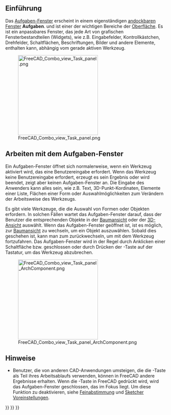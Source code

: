 <languages/>
{{TOCright}}

<span id="Introduction"></span>
== Einführung ==

Das [[Task_panel/de|Aufgaben-Fenster]] erscheint in einem eigenständigen [[Combo_view/de#Aufgaben-Fenster_über_der_Combo-Ansicht_andocken|andockbaren Fenster]] '''Aufgaben'''. und ist einer der wichtigen Bereiche der [[interface/de|Oberfläche]]. Es ist ein anpassbares Fenster, das jede Art von grafischen Fensterbestandteilen (Widgets), wie z.B. Eingabefelder, Kontrollkästchen, Drehfelder, Schaltflächen, Beschriftungen, Bilder und andere Elemente, enthalten kann, abhängig vom gerade aktiven Werkzeug.

[[File:FreeCAD_Combo_view_Task_panel.png|x250px]]

{{Caption|Das Aufgaben-Fenster zeigt verschiedene Werkzeuge an, wenn der Arbeitsbereich [[PartDesign Workbench/de|PartDesign]] aktiv ist und eine [[sketch/de|Skizze]] ausgewählt ist.}}

<span id="Working_with_the_Task_panel"></span>
==Arbeiten mit dem Aufgaben-Fenster==

Ein Aufgaben-Fenster öffnet sich normalerweise, wenn ein Werkzeug aktiviert wird, das eine Benutzereingabe erfordert. Wenn das Werkzeug keine Benutzereingabe erfordert, erzeugt es sein Ergebnis oder wird beendet, zeigt aber keinen Aufgaben-Fenster an. Die Eingabe des Anwenders kann alles sein, wie z.B. Text, 3D-Punkt-Kordinaten, Elemente einer Liste, Flächen einer Form oder Auswahlmöglichkeiten zum Verändern  der Arbeitsweise des Werkzeugs.

Es gibt viele Werkzeuge, die die Auswahl von Formen oder Objekten erfordern. In solchen Fällen wartet das Aufgaben-Fenster darauf, dass der Benutzer die entsprechenden Objekte in der [[Tree_view/de|Baumansicht]] oder der [[3D_view/de|3D-Ansicht]] auswählt. Wenn das Aufgaben-Fenster geöffnet ist, ist es möglich, zur [[Tree_view/de|Baumansicht]] zu wechseln, um ein Objekt auszuwählen. Sobald dies geschehen ist, kann man zum {{MenuCommand|Aufgaben-Fenster}} zurückwechseln, um mit dem Werkzeug fortzufahren. Das Aufgaben-Fenster wird in der Regel durch Anklicken einer Schaltfläche {{Button|OK}} bzw. {{Button|Schließen}} geschlossen oder durch Drücken der {{KEY|Esc}}-Taste auf der Tastatur, um das Werkzeug abzubrechen.

[[File:FreeCAD_Combo_view_Task_panel_ArchComponent.png|250px]]

{{Caption|Aufgabenbereich, der beim Bearbeiten einer [[Arch Component/de|Arch Komponente]] geöffnet wird. Der Aufgabenbereich wartet darauf, dass der Benutzer Objekte auswählt, die der Komponente hinzugefügt oder von ihr subtrahiert werden können.}}

<span id="Notes"></span>
==Hinweise==

* Benutzer, die von anderen CAD-Anwendungen umsteigen, die die {{KEY|ESC}}-Taste als Teil ihres Arbeitsablaufs verwenden, können in FreeCAD andere Ergebnisse erhalten. Wenn die {{KEY|ESC}}-Taste in FreeCAD gedrückt wird, wird das Aufgaben-Fenster geschlossen, das im Fokus liegt. Um diese Funktion zu deaktivieren, siehe [[Fine-tuning/de#Esc-Taste|Feinabstimmung]] und [[Sketcher_Preferences/de#Allgemein|Sketcher Voreinstellungen]].


{{Interface_navi{{#translation:}}}}
{{Std_Base_navi{{#translation:}}}}
{{Userdocnavi{{#translation:}}}}